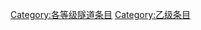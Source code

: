 {{catmore1|[[Wikipedia:隧道专题|Wikipedia:隧道专题]]}}
{{Articles by Quality| topic=隧道|project=隧道|format=TOC}}
{{Wikipedia category}}
{{emptycat}}

[[Category:各等级隧道条目|Category:各等级隧道条目]]
[[Category:乙级条目|Category:乙级条目]]